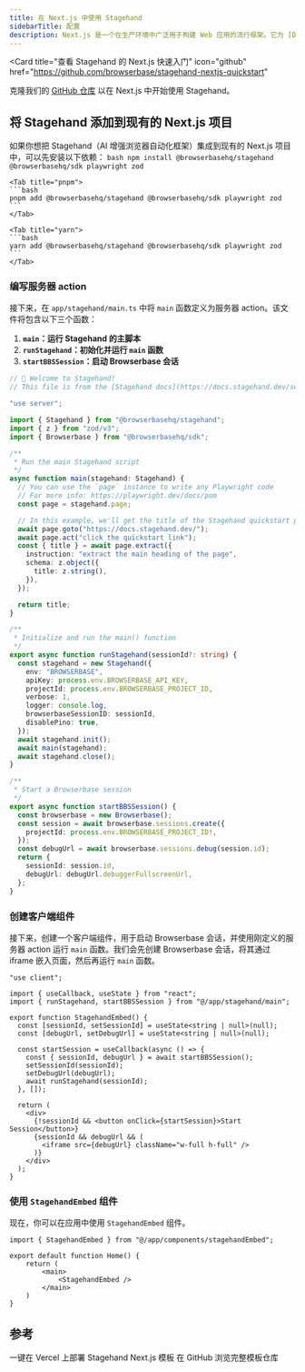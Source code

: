 ```yaml
---
title: 在 Next.js 中使用 Stagehand
sidebarTitle: 配置
description: Next.js 是一个在生产环境中广泛用于构建 Web 应用的流行框架。它为 [Director](https://director.ai)、[Brainrot](https://brainrot.run) 和 [Open Operator](https://operator.browserbase.com) 等 Stagehand 应用提供支持。
---
```


<Card
  title="查看 Stagehand 的 Next.js 快速入门"
  icon="github"
  href="https://github.com/browserbase/stagehand-nextjs-quickstart"
>
  克隆我们的 [GitHub 仓库](https://github.com/browserbase/stagehand-nextjs-quickstart) 以在 Next.js 中开始使用 Stagehand。
</Card>

## 将 Stagehand 添加到现有的 Next.js 项目
如果你想把 Stagehand（AI 增强浏览器自动化框架）集成到现有的 Next.js 项目中，可以先安装以下依赖：
<Tabs>
	<Tab title="npm">
	```bash
	npm install @browserbasehq/stagehand @browserbasehq/sdk playwright zod
	```
	</Tab>

	<Tab title="pnpm">
	```bash
	pnpm add @browserbasehq/stagehand @browserbasehq/sdk playwright zod
	```
	</Tab>

	<Tab title="yarn">
	```bash
	yarn add @browserbasehq/stagehand @browserbasehq/sdk playwright zod
	```
	</Tab>
</Tabs>

### 编写服务器 action
接下来，在 `app/stagehand/main.ts` 中将 `main` 函数定义为服务器 action。该文件将包含以下三个函数：

1. **`main`：运行 Stagehand 的主脚本**
2. **`runStagehand`：初始化并运行 `main` 函数**
3. **`startBBSSession`：启动 Browserbase 会话**

```ts app/stagehand/main.ts
// 🤘 Welcome to Stagehand!
// This file is from the [Stagehand docs](https://docs.stagehand.dev/sections/examples/nextjs).

"use server";

import { Stagehand } from "@browserbasehq/stagehand";
import { z } from "zod/v3";
import { Browserbase } from "@browserbasehq/sdk";

/**
 * Run the main Stagehand script
 */
async function main(stagehand: Stagehand) {
  // You can use the `page` instance to write any Playwright code
  // For more info: https://playwright.dev/docs/pom
  const page = stagehand.page;

  // In this example, we'll get the title of the Stagehand quickstart page
  await page.goto("https://docs.stagehand.dev/");
  await page.act("click the quickstart link");
  const { title } = await page.extract({
    instruction: "extract the main heading of the page",
    schema: z.object({
      title: z.string(),
    }),
  });

  return title;
}

/**
 * Initialize and run the main() function
 */
export async function runStagehand(sessionId?: string) {
  const stagehand = new Stagehand({
    env: "BROWSERBASE",
    apiKey: process.env.BROWSERBASE_API_KEY,
    projectId: process.env.BROWSERBASE_PROJECT_ID,
    verbose: 1,
    logger: console.log,
    browserbaseSessionID: sessionId,
    disablePino: true,
  });
  await stagehand.init();
  await main(stagehand);
  await stagehand.close();
}

/**
 * Start a Browserbase session
 */
export async function startBBSSession() {
  const browserbase = new Browserbase();
  const session = await browserbase.sessions.create({
    projectId: process.env.BROWSERBASE_PROJECT_ID!,
  });
  const debugUrl = await browserbase.sessions.debug(session.id);
  return {
    sessionId: session.id,
    debugUrl: debugUrl.debuggerFullscreenUrl,
  };
}
```

### 创建客户端组件
接下来，创建一个客户端组件，用于启动 Browserbase 会话，并使用刚定义的服务器 action 运行 `main` 函数。我们会先创建 Browserbase 会话，将其通过 iframe 嵌入页面，然后再运行 `main` 函数。

```tsx app/components/stagehandEmbed.tsx
"use client";

import { useCallback, useState } from "react";
import { runStagehand, startBBSSession } from "@/app/stagehand/main";

export function StagehandEmbed() {
  const [sessionId, setSessionId] = useState<string | null>(null);
  const [debugUrl, setDebugUrl] = useState<string | null>(null);

  const startSession = useCallback(async () => {
    const { sessionId, debugUrl } = await startBBSSession();
    setSessionId(sessionId);
    setDebugUrl(debugUrl);
    await runStagehand(sessionId);
  }, []);

  return (
    <div>
      {!sessionId && <button onClick={startSession}>Start Session</button>}
      {sessionId && debugUrl && (
        <iframe src={debugUrl} className="w-full h-full" />
      )}
    </div>
  );
}
```

### 使用 `StagehandEmbed` 组件
现在，你可以在应用中使用 `StagehandEmbed` 组件。

```tsx app/page.tsx
import { StagehandEmbed } from "@/app/components/stagehandEmbed";

export default function Home() {
	return (
		<main>
			<StagehandEmbed />
		</main>
	)
}
```

## 参考

<CardGroup cols={2}>
  <Card title="Deploy Template" icon="rocket" href="https://vercel.com/templates/ai/stagehand-next-js-quickstart">
    一键在 Vercel 上部署 Stagehand Next.js 模板
  </Card>
  
  <Card title="Source Code" icon="github" href="https://github.com/browserbase/stagehand-nextjs-quickstart">
    在 GitHub 浏览完整模板仓库
  </Card>
</CardGroup>